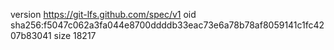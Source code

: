 version https://git-lfs.github.com/spec/v1
oid sha256:f5047c062a3fa044e8700ddddb33eac73e6a78b78af8059141c1fc4207b83041
size 18217
